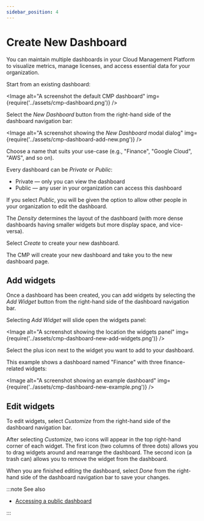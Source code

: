 ```yaml
---
sidebar_position: 4
---
```


# Create New Dashboard

You can maintain multiple dashboards in your Cloud Management Platform to visualize metrics, manage licenses, and access essential data for your organization.

Start from an existing dashboard:


<Image
  alt="A screenshot the default CMP dashboard"
  img={require('../assets/cmp-dashboard.png')}
/>

Select the _New Dashboard_ button from the right-hand side of the dashboard navigation bar:

<Image
  alt="A screenshot showing the _New Dashboard_ modal dialog"
  img={require('../assets/cmp-dashboard-add-new.png')}
/>

Choose a name that suits your use-case (e.g., "Finance", "Google Cloud", "AWS", and so on).

Every dashboard can be _Private_ or _Public_:

- Private &mdash; only you can view the dashboard
- Public &mdash; any user in your organization can access this dashboard

If you select _Public_, you will be given the option to allow other people in your organization to edit the dashboard.

The _Density_ determines the layout of the dashboard (with more dense dashboards having smaller widgets but more display space, and vice-versa).

Select _Create_ to create your new dashboard.

The CMP will create your new dashboard and take you to the new dashboard page.

## Add widgets

Once a dashboard has been created, you can add widgets by selecting the _Add Widget_ button from the right-hand side of the dashboard navigation bar.

Selecting _Add Widget_ will slide open the widgets panel:

<Image
  alt="A screenshot showing the location the widgets panel"
  img={require('../assets/cmp-dashboard-new-add-widgets.png')}
/>

Select the plus icon next to the widget you want to add to your dashboard.

This example shows a dashboard named "Finance" with three finance-related widgets:

<Image
  alt="A screenshot showing an example dashboard"
  img={require('../assets/cmp-dashboard-new-example.png')}
/>

## Edit widgets

To edit widgets, select _Customize_ from the right-hand side of the dashboard navigation bar.

After selecting _Customize_, two icons will appear in the top right-hand corner of each widget. The first icon (two columns of three dots) allows you to drag widgets around and rearrange the dashboard. The second icon (a trash can) allows you to remove the widget from the dashboard.

When you are finished editing the dashboard, select _Done_ from the right-hand side of the dashboard navigation bar to save your changes.

:::note See also

- [Accessing a public dashboard](accessing-a-public-dashboard.mdx)

:::
